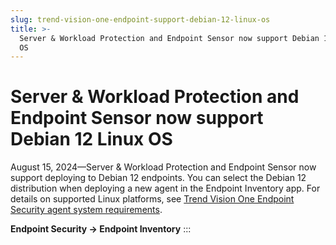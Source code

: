 ```yaml
---
slug: trend-vision-one-endpoint-support-debian-12-linux-os
title: >-
  Server & Workload Protection and Endpoint Sensor now support Debian 12 Linux
  OS
---
```

# Server & Workload Protection and Endpoint Sensor now support Debian 12 Linux OS

August 15, 2024—Server & Workload Protection and Endpoint Sensor now support deploying to Debian 12 endpoints. You can select the Debian 12 distribution when deploying a new agent in the Endpoint Inventory app. For details on supported Linux platforms, see [Trend Vision One Endpoint Security agent system requirements](endpoint-agent-system-requirements.mdx).

**Endpoint Security → Endpoint Inventory**
:::
